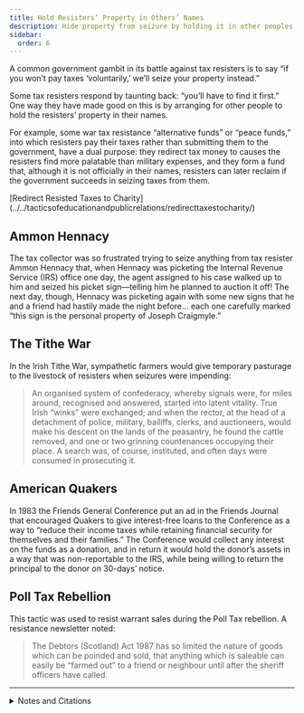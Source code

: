 ```yaml
---
title: Hold Resisters’ Property in Others’ Names
description: Hide property from seizure by holding it in other peoples’ names.
sidebar:
  order: 6
---
```


A common government gambit in its battle against tax resisters is to say “if you won’t pay taxes ‘voluntarily,’ we’ll seize your property instead.”

Some tax resisters respond by taunting back: “you’ll have to find it first.”
One way they have made good on this is by arranging for other people to hold the resisters’ property in their names.

For example, some war tax resistance “alternative funds” or “peace funds,” into which resisters pay their taxes rather than submitting them to the government, have a dual purpose:
they redirect tax money to causes the resisters find more palatable than military expenses, and they form a fund that, although it is not officially in their names, resisters can later reclaim if the government succeeds in seizing taxes from them.

<Aside type="tip" title="See also">
[Redirect Resisted Taxes to Charity](../../tacticsofeducationandpublicrelations/redirecttaxestocharity/)
</Aside>

## <Badge text="Example" size="medium" /> Ammon Hennacy

The tax collector was so frustrated trying to seize anything from tax resister Ammon Hennacy that, when Hennacy was picketing the Internal Revenue Service (IRS) office one day, the agent assigned to his case walked up to him and seized his picket sign—telling him he planned to auction it off!
The next day, though, Hennacy was picketing again with some new signs that he and a friend had hastily made the night before… each one carefully marked “this sign is the personal property of Joseph Craigmyle.”

## <Badge text="Example" size="medium" /> The Tithe War

In the Irish Tithe War, sympathetic farmers would give temporary pasturage to the livestock of resisters when seizures were impending:

> An organised system of confederacy, whereby signals were, for miles around, recognised and answered, started into latent vitality.
> True Irish “winks” were exchanged; and when the rector, at the head of a detachment of police, military, bailiffs, clerks, and auctioneers, would make his descent on the lands of the peasantry, he found the cattle removed, and one or two grinning countenances occupying their place.
> A search was, of course, instituted, and often days were consumed in prosecuting it.

## <Badge text="Example" size="medium" /> American Quakers

In 1983 the Friends General Conference put an ad in the Friends Journal that encouraged Quakers to give interest-free loans to the Conference as a way to “reduce their income taxes while retaining financial security for themselves and their families.”
The Conference would collect any interest on the funds as a donation, and in return it would hold the donor’s assets in a way that was non-reportable to the IRS, while being willing to return the principal to the donor on 30-days’ notice.

## <Badge text="Example" size="medium" /> Poll Tax Rebellion

This tactic was used to resist warrant sales during the Poll Tax rebellion.
A resistance newsletter noted:

> The Debtors (Scotland) Act 1987 has so limited the nature of goods which can be poinded and sold, that anything which is saleable can easily be “farmed out” to a friend or neighbour until after the sheriff officers have called. 

<hr />

<details>
<summary>Notes and Citations</summary>

* Ortman, David E. “How to start a peace fund” <i>The Mennonite</i> 14 March 1989, p. 104
* Hennacy, Ammon “My First Fast and Picketing” <i>We Won’t Pay: A Tax Resistance Reader</i> (2008) p. 385
* Fitzpatrick, William John <i>The Life, Times, and Correspondence of the Right Rev. Dr. Doyle</i>, Vol. II (1862) [p. 408](https://archive.org/details/lifetimesandcor05fitzgoog/page/408/mode/1up)
* “Give Money Without Giving Your Money Away” (ad) <i>Friends Journal</i> 15 March 1983, p. 21
* “Warrant sales and how we can win the fight against the poll tax” [<i>Refuse and Resist</i> #2](https://www.thesparrowsnest.org.uk/collections/public_archive/10694.pdf), January–February 1990, p. 4

</details>
